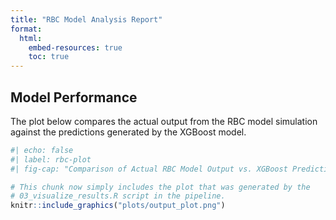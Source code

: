 ```yaml
---
title: "RBC Model Analysis Report"
format: 
  html:
    embed-resources: true
    toc: true
---
```


## Model Performance

The plot below compares the actual output from the RBC model simulation against the predictions generated by the XGBoost model.

```r
#| echo: false
#| label: rbc-plot
#| fig-cap: "Comparison of Actual RBC Model Output vs. XGBoost Predictions"

# This chunk now simply includes the plot that was generated by the 
# 03_visualize_results.R script in the pipeline.
knitr::include_graphics("plots/output_plot.png")
```
